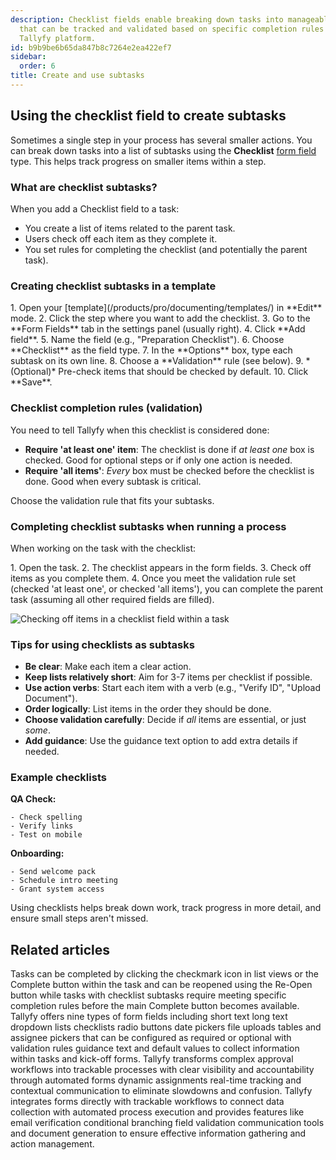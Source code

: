 ```yaml
---
description: Checklist fields enable breaking down tasks into manageable subtasks
  that can be tracked and validated based on specific completion rules within the
  Tallyfy platform.
id: b9b9be6b65da847b8c7264e2ea422ef7
sidebar:
  order: 6
title: Create and use subtasks
---
```



## Using the checklist field to create subtasks

Sometimes a single step in your process has several smaller actions. You can break down tasks into a list of subtasks using the **Checklist** [form field](/products/pro/tracking-and-tasks/tasks/what-are-form-fields-in-tallyfy/) type. This helps track progress on smaller items within a step.

### What are checklist subtasks?

When you add a Checklist field to a task:
- You create a list of items related to the parent task.
- Users check off each item as they complete it.
- You set rules for completing the checklist (and potentially the parent task).

### Creating checklist subtasks in a template

<Steps>
1. Open your [template](/products/pro/documenting/templates/) in **Edit** mode.
2. Click the step where you want to add the checklist.
3. Go to the **Form Fields** tab in the settings panel (usually right).
4. Click **Add field**.
5. Name the field (e.g., "Preparation Checklist").
6. Choose **Checklist** as the field type.
7. In the **Options** box, type each subtask on its own line.
8. Choose a **Validation** rule (see below).
9. *(Optional)* Pre-check items that should be checked by default.
10. Click **Save**.
</Steps>

### Checklist completion rules (validation)

You need to tell Tallyfy when this checklist is considered done:

*   **Require 'at least one' item**: The checklist is done if *at least one* box is checked. Good for optional steps or if only one action is needed.
*   **Require 'all items'**: *Every* box must be checked before the checklist is done. Good when every subtask is critical.

Choose the validation rule that fits your subtasks.

### Completing checklist subtasks when running a process

When working on the task with the checklist:

<Steps>
1. Open the task.
2. The checklist appears in the form fields.
3. Check off items as you complete them.
4. Once you meet the validation rule set (checked 'at least one', or checked 'all items'), you can complete the parent task (assuming all other required fields are filled).
</Steps>

![Checking off items in a checklist field within a task](https://screenshots.tallyfy.com/tallyfy%2Fpro%2Fdesktop-light-complete-subtasks.png)

### Tips for using checklists as subtasks

*   **Be clear**: Make each item a clear action.
*   **Keep lists relatively short**: Aim for 3-7 items per checklist if possible.
*   **Use action verbs**: Start each item with a verb (e.g., "Verify ID", "Upload Document").
*   **Order logically**: List items in the order they should be done.
*   **Choose validation carefully**: Decide if *all* items are essential, or just *some*.
*   **Add guidance**: Use the guidance text option to add extra details if needed.

### Example checklists

**QA Check:**
```text
- Check spelling
- Verify links
- Test on mobile
```

**Onboarding:**
```text
- Send welcome pack
- Schedule intro meeting
- Grant system access
```

Using checklists helps break down work, track progress in more detail, and ensure small steps aren't missed.


## Related articles
<CardGrid>
<LinkTitleCard header="<b>Tasks > Complete or reopen tasks</b>" href="/products/pro/tracking-and-tasks/tasks/how-can-i-complete-or-reopen-tasks-in-tallyfy/" > Tasks can be completed by clicking the checkmark icon in list views or the Complete button within the task and can be reopened using the Re-Open button while tasks with checklist subtasks require meeting specific completion rules before the main Complete button becomes available. </LinkTitleCard>
<LinkTitleCard header="<b>Tasks > Types of form fields</b>" href="/products/pro/tracking-and-tasks/tasks/what-are-form-fields-in-tallyfy/" > Tallyfy offers nine types of form fields including short text long text dropdown lists checklists radio buttons date pickers file uploads tables and assignee pickers that can be configured as required or optional with validation rules guidance text and default values to collect information within tasks and kick-off forms. </LinkTitleCard>
<LinkTitleCard header="<b>How To > Automatically track and run complex approval workflows</b>" href="/products/pro/tutorials/how-to/track-and-run-complex-approval-workflows/" > Tallyfy transforms complex approval workflows into trackable processes with clear visibility and accountability through automated forms dynamic assignments real-time tracking and contextual communication to eliminate slowdowns and confusion. </LinkTitleCard>
<LinkTitleCard header="<b>How To > Build effective forms</b>" href="/products/pro/tutorials/how-to/build-effective-forms/" > Tallyfy integrates forms directly with trackable workflows to connect data collection with automated process execution and provides features like email verification conditional branching field validation communication tools and document generation to ensure effective information gathering and action management. </LinkTitleCard>
</CardGrid>